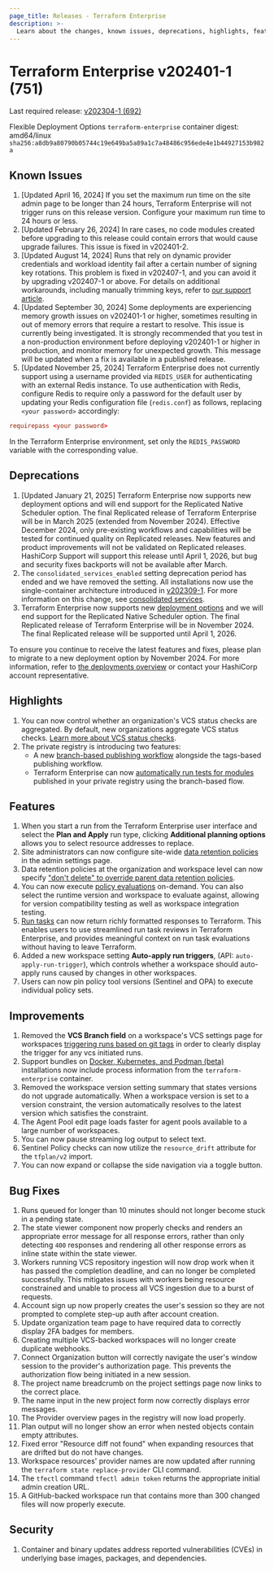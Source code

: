 ```yaml
---
page_title: Releases - Terraform Enterprise
description: >-
  Learn about the changes, known issues, deprecations, highlights, features, improvements, bug fixes, and security fixes for the v202401-1 (751) release.
---
```


# Terraform Enterprise v202401-1 (751)

Last required release: [v202304-1 (692)](/terraform/enterprise/releases/2023/v202304-1)

Flexible Deployment Options `terraform-enterprise` container digest: amd64/linux `sha256:a8db9a80790b05744c19e649ba5a89a1c7a48486c956ede4e1b44927153b982a`

## Known Issues
1. [Updated April 16, 2024] If you set the maximum run time on the site admin page to be longer than 24 hours, Terraform Enterprise will not trigger runs on this release version. Configure your maximum run time to 24 hours or less. 
1. [Updated February 26, 2024] In rare cases, no code modules created before upgrading to this release could contain errors that would cause upgrade failures. This issue is fixed in v202401-2.
1. [Updated August 14, 2024] Runs that rely on dynamic provider credentials and workload identity fail after a certain number of signing key rotations. This problem is fixed in v202407-1, and you can avoid it by upgrading v202407-1 or above. For details on additional workarounds, including manually trimming keys, refer to [our support article](https://support.hashicorp.com/hc/en-us/articles/31715716966419-Issue-with-OIDC-Vault-key-rotation-mechanism-to-incorrectly-identify-the-newest-signing-key).
1. [Updated September 30, 2024] Some deployments are experiencing memory growth issues on v202401-1 or higher, sometimes resulting in out of memory errors that require a restart to resolve. This issue is currently being investigated. It is strongly recommended that you test in a non-production environment before deploying v202401-1 or higher in production, and monitor memory for unexpected growth. This message will be updated when a fix is available in a published release.
2. [Updated November 25, 2024] Terraform Enterprise does not currently support using a username provided via `REDIS_USER` for authenticating with an external Redis instance.
To use authentication with Redis, configure Redis to require only a password for the default user by updating your Redis configuration file (`redis.conf`) as follows, replacing `<your password>` accordingly:
```redis.conf
requirepass <your password>
```
In the Terraform Enterprise environment, set only the `REDIS_PASSWORD` variable with the corresponding value.

## Deprecations
1. [Updated January 21, 2025] Terraform Enterprise now supports new deployment options and will end support for the Replicated Native Scheduler option.
   The final Replicated release of Terraform Enterprise will be in March 2025 (extended from November 2024). Effective December 2024,
   only pre-existing workflows and capabilities will be tested for continued quality on Replicated releases. New features and product
   improvements will not be validated on Replicated releases. HashiCorp Support will support this release until April 1, 2026, but
   bug and security fixes backports will not be available after March.
1. The `consolidated_services_enabled` setting deprecation period has ended and we have removed the setting. All installations now use the single-container architecture introduced in [v202309-1](/terraform/enterprise/releases/2023/v202309-1). For more information on this change, see [consolidated services](/terraform/enterprise/v202401-1/replicated/administration/infrastructure/consolidated-services).
1. Terraform Enterprise now supports new [deployment options](/terraform/enterprise/v202401-1/flexible-deployments/) and we will end support for the Replicated Native Scheduler option. The final Replicated release of Terraform Enterprise will be in November 2024. The final Replicated release  will be supported until April 1, 2026.

To ensure you continue to receive the latest features and fixes, please plan to migrate to a new deployment option by November 2024. For more information, refer to [the deployments overview](/terraform/enterprise/v202401-1/flexible-deployments) or contact your HashiCorp account representative.

## Highlights
1. You can now control whether an organization's VCS status checks are aggregated. By default, new organizations aggregate VCS status checks. [Learn more about VCS status checks](/terraform/enterprise/users-teams-organizations/organizations/vcs-status-checks).
1. The private registry is introducing two features:
   * A new [branch-based publishing workflow](/terraform/cloud-docs/registry/publish-modules#branch-based-publishing-considerations) alongside the tags-based publishing workflow.
   * Terraform Enterprise can now [automatically run tests for modules](/terraform/enterprise/registry/test) published in your private registry using the branch-based flow.

## Features
1. When you start a run from the Terraform Enterprise user interface and select the **Plan and Apply** run type, clicking **Additional planning options** allows you to select resource addresses to replace.
1. Site administrators can now configure site-wide [data retention policies](/terraform/enterprise/users-teams-organizations/organizations#destruction-and-deletion) in the admin settings page.
1. Data retention policies at the organization and workspace level can now specify ["don't delete" to override parent data retention policies](/terraform/enterprise/users-teams-organizations/organizations#destruction-and-deletion).
1. You can now execute [policy evaluations](/terraform/enterprise/policy-enforcement) on-demand. You can also select the runtime version and workspace to evaluate against, allowing for version compatibility testing as well as workspace integration testing.
1. [Run tasks](/terraform/enterprise/workspaces/settings/run-tasks) can now return richly formatted responses to Terraform. This enables users to use streamlined run task reviews in Terraform Enterprise, and provides meaningful context on run task evaluations without having to leave Terraform.
1. Added a new workspace setting **Auto-apply run triggers**, (API: `auto-apply-run-trigger`), which controls whether a workspace should auto-apply runs caused by changes in other workspaces.
1. Users can now pin policy tool versions (Sentinel and OPA) to execute individual policy sets.

## Improvements
1. Removed the **VCS Branch field** on a workspace's VCS settings page for workspaces [triggering runs based on git tags](/terraform/enterprise/workspaces/settings/vcs#trigger-runs-when-a-git-tag-is-published) in order to clearly display the trigger for any vcs initiated runs.
1. Support bundles on [Docker, Kubernetes, and Podman (beta)](/terraform/enterprise/v202401-1/flexible-deployments) installations now include process information from the `terraform-enterprise` container.
1. Removed the workspace version setting summary that states versions do not upgrade automatically. When a workspace version is set to a version constraint, the version automatically resolves to the latest version which satisfies the constraint.
1. The Agent Pool edit page loads faster for agent pools available to a large number of workspaces.
1. You can now pause streaming log output to select text.
1. Sentinel Policy checks can now utilize the `resource_drift` attribute for the `tfplan/v2` import.
1. You can now expand or collapse the side navigation via a toggle button.

## Bug Fixes
1. Runs queued for longer than 10 minutes should not longer become stuck in a pending state.
1. The state viewer component now properly checks and renders an appropriate error message for all response errors, rather than only detecting `400` responses and rendering all other response errors as inline state within the state viewer.
1. Workers running VCS repository ingestion will now drop work when it has passed the completion deadline, and can no longer be completed successfully. This mitigates issues with workers being resource constrained and unable to process all VCS ingestion due to a burst of requests.
1. Account sign up now properly creates the user's session so they are not prompted to complete step-up auth after account creation.
1. Update organization team page to have required data to correctly display 2FA badges for members.
1. Creating multiple VCS-backed workspaces will no longer create duplicate webhooks.
1. Connect Organization button will correctly navigate the user's window session to the provider's authorization page. This prevents the authorization flow being initiated in a new session.
1. The project name breadcrumb on the project settings page now links to the correct place.
1. The name input in the new project form now correctly displays error messages.
1. The Provider overview pages in the registry will now load properly.
1. Plan output will no longer show an error when nested objects contain empty attributes.
1. Fixed error "Resource diff not found" when expanding resources that are drifted but do not have changes.
1. Workspace resources' provider names are now updated after running the `terraform state replace-provider` CLI command.
1. The `tfectl` command `tfectl admin token` returns the appropriate initial admin creation URL.
1. A GitHub-backed workspace run that contains more than 300 changed files will now properly execute.

## Security
1. Container and binary updates address reported vulnerabilities (CVEs) in underlying base images, packages, and dependencies.
